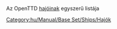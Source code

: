 
Az OpenTTD [[hu/Manual/Hajók|hajóinak]] egyszerű listája
[[Category:hu/Manual/Base Set/Ships/Hajók]]